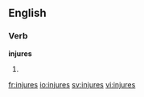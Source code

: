 
==English==

===Verb===
'''injures'''

# {{third-person singular of|[[injure]]}}

[[fr:injures]]
[[io:injures]]
[[sv:injures]]
[[vi:injures]]